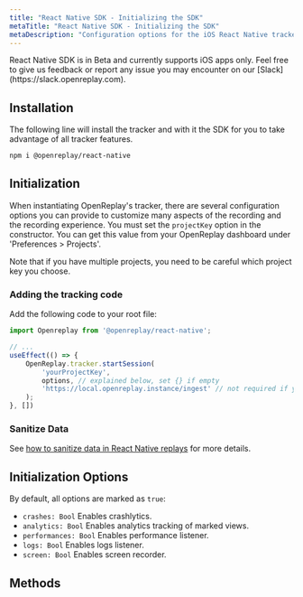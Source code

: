 ```yaml
---
title: "React Native SDK - Initializing the SDK"
metaTitle: "React Native SDK - Initializing the SDK"
metaDescription: "Configuration options for the iOS React Native tracker's constructor method"
---
```


<Aside type="caution">
	React Native SDK is in Beta and currently supports iOS apps only. Feel free to give us feedback or report any issue you may encounter on our [Slack](https://slack.openreplay.com).
</Aside>

## Installation

The following line will install the tracker and with it the SDK for you to take advantage of all tracker features.

```bash
npm i @openreplay/react-native
```

## Initialization

When instantiating OpenReplay's tracker, there are several configuration options you can provide to customize many aspects of the recording and the recording experience. You must set the `projectKey` option in the constructor. You can get this value from your OpenReplay dashboard under 'Preferences > Projects'.

<Aside type="tip">
	Note that if you have multiple projects, you need to be careful which project key you choose.
</Aside>


### Adding the tracking code

Add the following code to your root file:

```js
import Openreplay from '@openreplay/react-native';

// ...
useEffect(() => {
	OpenReplay.tracker.startSession(
		'yourProjectKey',
		options, // explained below, set {} if empty
		'https://local.openreplay.instance/ingest' // not required if you're using managed version
	);
}, [])
```

### Sanitize Data

See [how to sanitize data in React Native replays](/rn-sdk/sanitization) for more details.

## Initialization Options

By default, all options are marked as `true`:

- `crashes: Bool` Enables crashlytics.
- `analytics: Bool` Enables analytics tracking of marked views.
- `performances: Bool` Enables performance listener.
- `logs: Bool` Enables logs listener.
- `screen: Bool` Enables screen recorder.

## Methods

<div class="grid grid-cols-12 md:grid-cols-12 gap-3 md:gap-4">
	<ORCard title="Get to know the methods and modules of the React Native SDK" url="/rn-sdk/modules" hideIcon={true} width="100"/>
</div>